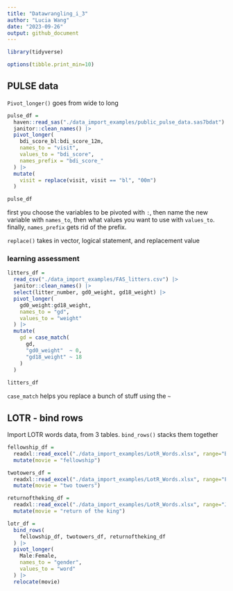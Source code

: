 ```yaml
---
title: "Datawrangling_i_3"
author: "Lucia Wang"
date: "2023-09-26"
output: github_document
---
```


```r
library(tidyverse)

options(tibble.print_min=10)
```

## PULSE data
`Pivot_longer()` goes from wide to long
```r
pulse_df = 
  haven::read_sas("./data_import_examples/public_pulse_data.sas7bdat") |>
  janitor::clean_names() |>
  pivot_longer(
    bdi_score_bl:bdi_score_12m,
    names_to = "visit",
    values_to = "bdi_score",
    names_prefix = "bdi_score_"
  ) |>
  mutate(
    visit = replace(visit, visit == "bl", "00m")
  )

pulse_df
```
first you choose the variables to be pivoted with `:`, then name the new variable with `names_to`, then what values you want to use with `values_to`. finally, `names_prefix` gets rid of the prefix.

`replace()` takes in vector, logical statement, and replacement value

### learning assessment
```r
litters_df =
  read_csv("./data_import_examples/FAS_litters.csv") |>
  janitor::clean_names() |>
  select(litter_number, gd0_weight, gd18_weight) |>
  pivot_longer(
    gd0_weight:gd18_weight, 
    names_to = "gd",
    values_to = "weight"
  ) |>
  mutate(
    gd = case_match(
      gd, 
      "gd0_weight"  ~ 0,
      "gd18_weight" ~ 18
    )
  )
  
litters_df
```

`case_match` helps you replace a bunch of stuff using the `~` 
  
## LOTR - bind rows
Import LOTR words data, from 3 tables. `bind_rows()` stacks them together
```r
fellowship_df = 
  readxl::read_excel("./data_import_examples/LotR_Words.xlsx", range="B3:D6") |>
  mutate(movie = "fellowship")

twotowers_df = 
  readxl::read_excel("./data_import_examples/LotR_Words.xlsx", range="F3:H6") |>
  mutate(movie = "two towers")

returnoftheking_df = 
  readxl::read_excel("./data_import_examples/LotR_Words.xlsx", range="J3:L6") |>
  mutate(movie = "return of the king")

lotr_df =
  bind_rows(
    fellowship_df, twotowers_df, returnoftheking_df
  ) |>
  pivot_longer(
    Male:Female,
    names_to = "gender",
    values_to = "word"
  ) |>
  relocate(movie)

```

